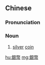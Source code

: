 {{also|银币}}
==Chinese==
{{zh-forms|s=银币}}

===Pronunciation===
{{zh-pron
|m=yínbì
|c=ngan4 bai6
|mn=qz,xm:gûn-pē/xm:gûn-pè/zz:gîn-pī
|cat=n
}}

===Noun===
{{zh-noun}}

# [[silver]] [[coin]]

[[hu:銀幣]]
[[mg:銀幣]]